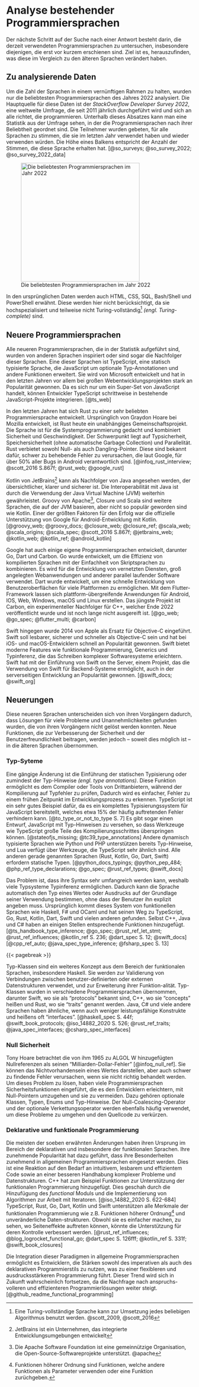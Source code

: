 <!-- # Analyzing existing programming languages -->
# Analyse bestehender Programmiersprachen

<!--
The next step in finding an answer is to investigate currently used programming languages,
especially those that have appeared more recently.
The goal is to find out what they have changed compared to the older languages.
-->
Der nächste Schritt auf der Suche nach einer Antwort besteht darin, die derzeit verwendeten Programmiersprachen zu untersuchen,
insbesondere diejenigen, die erst vor kurzem erschienen sind.
Ziel ist es, herauszufinden, was diese im Vergleich zu den älteren Sprachen verändert haben.

<!-- ## Data to analyze -->
## Zu analysierende Daten

<!--
To keep the number of languages within a reasonable range, only the most popular programming languages of 2022 were analysed.
The primary source for this data is the _StackOverflow Developer Survey 2022_,
a global survey conducted annually since 2011, aimed at anyone who programs.
Below this paragraph one can see a statistic from the survey, where programming languages are ranked according to their popularity.
Participants were asked to vote for all languages they used last year and would use again.
The height of a bar corresponds to the number of votes that language received.
-->
Um die Zahl der Sprachen in einem vernünftigen Rahmen zu halten, wurden nur die beliebtesten Programmiersprachen des Jahres 2022 analysiert.
Die Hauptquelle für diese Daten ist der _StackOverflow Developer Survey 2022_,
eine weltweite Umfrage, die seit 2011 jährlich durchgeführt wird und sich an alle richtet, die programmieren.
Unterhalb dieses Absatzes kann man eine Statistik aus der Umfrage sehen, in der die Programmiersprachen nach ihrer Beliebtheit geordnet sind.
Die Teilnehmer wurden gebeten, für alle Sprachen zu stimmen, die sie im letzten Jahr verwendet haben und wieder verwenden würden.
Die Höhe eines Balkens entspricht der Anzahl der Stimmen, die diese Sprache erhalten hat.
[@so_surveys; @so_survey_2022; @so_survey_2022_data]

<!-- ![Popularity of programming languages in 2022](../data/stackoverflow-survey-2022.png){#fig-fig-so-survey} -->
<!-- TODO: Color should show the prog lang age -->
![Die beliebtesten Programmiersprachen im Jahr 2022](../data/stackoverflow-survey-2022.png){#fig-fig-so-survey height="320"}

<!--
The original data also mentions HTML, CSS, SQL, Bash/Shell, and PowerShell.
These are not considered here because they are highly specialised and in part not Turing-complete.[^tc-note]

[^tc-note]: A Turing-complete language can be used to implement any algorithm. @scott_2009, @scott_2016
-->
In den ursprünglichen Daten werden auch HTML, CSS, SQL, Bash/Shell und PowerShell erwähnt.
Diese werden hier nicht berücksichtigt, da sie hochspezialisiert und teilweise nicht Turing-vollständig[^tc-note] _(engl. Turing-complete)_ sind.

[^tc-note]: Eine Turing-vollständige Sprache kann zur Umsetzung jedes beliebigen Algorithmus benutzt werden. @scott_2009, @scott_2016

<!-- TODO: Reword once age is visible in diagram
According to the StackOverflow Developer Survey 2022, JavaScript (1995), Python (1991), Typescript (2012), Java (1995), C# (2000),
C++ (1985), PHP (1995), C (1978), Go (2009) and Rust (2010) are the ten most widely used programming languages.
On average, these languages are therefore 25 years old.
[@age_prog_langs] -->

## Neuere Programmiersprachen

<!-- TODO Mention that ts is second most popular language -->
<!--
All of the newer programming languages that appear in the statistics are inspired by, or even the successors of, other languages.
These languages include, for example, TypeScript a statically typed language that builds on JavaScript by adding optional type annotations and other features.
Developed and maintained by Microsoft, it has gained considerable popularity in recent years, particularly in large-scale web development projects.
TypeScript's static typing allows for better tooling and increased developer productivity, making it easier to catch bugs early in the development process.
Because it is just a super-set of JavaScript, developers are able to adopt TypeScript incrementally into existing JavaScript projects.
-->
Alle neueren Programmiersprachen, die in der Statistik aufgeführt sind, wurden von anderen Sprachen inspiriert oder sind sogar die Nachfolger dieser Sprachen.
Eine dieser Sprachen ist TypeScript, eine statisch typisierte Sprache,
die JavaScript um optionale Typ-Annotationen und andere Funktionen erweitert.
Sie wird von Microsoft entwickelt und hat in den letzten Jahren vor allem bei großen Webentwicklungsprojekten stark an Popularität gewonnen.
Da es sich nur um ein Super-Set von JavaScript handelt, können Entwickler TypeScript schrittweise in bestehende JavaScript-Projekte integrieren.
[@ts_web]

<!--
In recent years, Rust has become a very popular programming language.
Originally developed by Graydon Hoare at Mozilla, Rust is now an independent community project.
The language is designed with systems programming in mind, combining both safety and speed.
With a strong focus on type safety, memory safety (without relying on automatic garbage collection) and concurrency.
Rust prohibits both null and dangling pointers.
These are known to cause hard-to-debug bugs which, according to Google,
are responsible for over 50% of all bugs in Android.
-->
In den letzten Jahren hat sich Rust zu einer sehr beliebten Programmiersprache entwickelt.
Ursprünglich von Graydon Hoare bei Mozilla entwickelt, ist Rust heute ein unabhängiges Gemeinschaftsprojekt.
Die Sprache ist für die Systemprogrammierung gedacht und kombiniert Sicherheit und Geschwindigkeit.
Der Schwerpunkt liegt auf Typsicherheit, Speichersicherheit (ohne automatische Garbage Collection) und Parallelität.
Rust verbietet sowohl Null- als auch Dangling-Pointer.
Diese sind bekannt dafür, schwer zu behebende Fehler zu verursachen, die laut Google,
für über 50% aller Bugs in Android verantwortlich sind.
[@infoq_rust_interview; @scott_2016 S.867f; @rust_web; @google_rust]

<!--
Kotlin from JetBrains^[JetBrains is a company that develops integrated development environments] can be seen as the successor to Java.
It is more concise, expressive and secure, interoperates with Java and continues to run on the Java Virtual Machine (JVM).
Apache's^[The Apache Software Foundation is a nonprofit organisation supporting open source software projects. @apache] Groovy, Closure and Scala are further languages based on the JVM
that have not gained as much popularity as Kotlin.
One of the biggest factors in its success has been Google's official support for Android development using Kotlin.
-->
Kotlin von JetBrains^[JetBrains ist ein Unternehmen, das integrierte Entwicklungsumgebungen entwickelt]
kann als Nachfolger von Java angesehen werden, der übersichtlicher, klarer und sicherer ist.
Die Interoperabilität mit Java ist durch die Verwendung der Java Virtual Machine (JVM) weiterhin gewährleistet.
Groovy von Apache^[Die Apache Software Foundation ist eine gemeinnützige Organisation, die Open-Source-Softwareprojekte unterstützt. @apache], Closure und Scala sind weitere Sprachen, die auf der JVM basieren,
aber nicht so populär geworden sind wie Kotlin.
Einer der größten Faktoren für den Erfolg war die offizielle Unterstützung von Google für Android-Entwicklung mit Kotlin.
[@groovy_web; @groovy_docs; @closure_web; @closure_ref; @scala_web; @scala_origins; @scala_spec; @scott_2016 S.867f; @jetbrains_web; @kotlin_web; @kotlin_ref; @android_kotlin]

<!--
Google has also created some programming languages of their own, including Go, Dart and Carbon.
Go was created to combine the efficiency of compiled languages with the simplicity of scripting languages.
It is used for building networked services, large-scale web applications and other concurrent software.
Dart was developed to provide fast user interface development across multiple platforms.
Using the flutter framework one can create cross-platform apps for Android, IOS, Web, Windows, macOS and Linux.
Carbon, an experimental successor to C++, is the most recent project.
It was released at the end of 2022 and is still far from mature. -->
Google hat auch einige eigene Programmiersprachen entwickelt, darunter Go, Dart und Carbon.
Go wurde entwickelt, um die Effizienz von kompilierten Sprachen mit der Einfachheit von Skriptsprachen zu kombinieren.
Es wird für die Entwicklung von vernetzten Diensten, groß angelegten Webanwendungen und anderer parallel laufender Software verwendet.
Dart wurde entwickelt, um eine schnelle Entwicklung von Benutzeroberflächen für viele Plattformen zu ermöglichen.
Mit dem Flutter-Framework lassen sich plattform-übergreifende Anwendungen für Android, IOS, Web, Windows, macOS und Linux erstellen.
Das jüngste Projekt ist Carbon, ein experimenteller Nachfolger für C++,
welcher Ende 2022 veröffentlicht wurde und ist noch lange nicht ausgereift ist.
[@go_web; @go_spec; @flutter_multi; @carbon]

<!--
Swift, on the other hand, was introduced by Apple in 2014 as a replacement for Objective-C.
It was designed to be more readable, safer and faster than Objective-C and has quickly gained popularity in the iOS and macOS development community.
Swift offers modern language features like functional programming, generics and type inference, making it easier to write complex software systems.
Swift has also gained popularity in server-side development with the introduction of Swift on the server, a project that enables the use of Swift for backend systems. -->
<!-- TODO Refine sources -->
Swift hingegen wurde 2014 von Apple als Ersatz für Objective-C eingeführt.
Swift soll lesbarer, sicherer und schneller als Objective-C sein
und hat bei iOS- und macOS-Entwicklern schnell an Popularität gewonnen.
Swift bietet moderne Features wie funktionale Programmierung, Generics und Typinferenz,
die das Schreiben komplexer Softwaresysteme erleichtern.
Swift hat mit der Einführung von Swift on the Server, einem Projekt,
das die Verwendung von Swift für Backend-Systeme ermöglicht,
auch in der serverseitigen Entwicklung an Popularität gewonnen.
[@swift_docs; @swift_org]

<!-- TODO mention that most languages are open source
Swift is also open-source, meaning that developers from all around the world can contribute to its development and evolution. -->

<!-- - __TODO__
  - Julia: Developed to be used in scientific, engineering, and technical computing, Julia is a high-performance, high-level dynamic programming language. It is designed to be easy to use and has a syntax similar to that of MATLAB or Python. Julia is particularly well-suited for data science and numerical computing and it's been gaining popularity among researchers and data scientists. -->

<!-- ## Innovations / Recent Changes -->
## Neuerungen

<!--
These new languages improve on their predecessors by fixing many problems and inconveniences that they encountered and could not remove.
New features that improve safety and usability are sometimes ported back to older languages where possible.
-->
Diese neueren Sprachen unterscheiden sich von ihren Vorgängern dadurch,
dass Lösungen für viele Probleme und Unannehmlichkeiten gefunden wurden,
die von ihren Vorgängern nicht gelöst werden konnten.
Neue Funktionen, die zur Verbesserung der Sicherheit und der Benutzerfreundlichkeit beitragen,
werden jedoch -- soweit dies möglich ist -- in die älteren Sprachen übernommen.

<!-- ### Type Systems -->
### Typ-Syteme

<!--
A common change is the introduction of static typing, or at least type annotations.
This feature allows the compiler or third party tools to check for type errors at compile time,
making it easier to catch bugs early in the development process.
TypeScript is a very good example of this, as it adds an entire type system on top of JavaScript,
which can prevent about 15% of often occuring bugs.
[@to_type_or_not_to_type S. 7]
There is even a proposal to add type annotations to JavaScript,
so that tools like TypeScript can skip large parts of the compilation step.
[@stateofjs_missing; @tc39_type_annotations]
Other dynamically typed languages, like Python and PHP already support type hints and Lua has tools that are similar to TypeScript.
All the other languages just mentioned (Rust, Kotlin, Go, Dart, Swift) require static types.
[@python_docs_typings; @python_pep_484; @php_ref_type_declarations; @go_spec; @rust_ref_types; @swift_docs]
-->
Eine gängige Änderung ist die Einführung der statischen Typisierung oder zumindest der Typ-Hinweise _(engl. type annotations)_.
Diese Funktion ermöglicht es dem Compiler oder Tools von Drittanbietern, während der Kompilierung auf Typfehler zu prüfen,
Dadurch wird es einfacher, Fehler zu einem frühen Zeitpunkt im Entwicklungsprozess zu erkennen.
TypeScript ist ein sehr gutes Beispiel dafür, da es ein komplettes Typisierungssystem für JavaScript bereitstellt,
welches etwa 15% der häufig auftretenden Fehler verhindern kann.
[@to_type_or_not_to_type S. 7]
Es gibt sogar einen Entwurf, JavaScript mit Typ-Hinweisen zu versehen,
so dass Werkzeuge wie TypeScript große Teile des Kompilierungsschrittes überspringen können.
[@stateofjs_missing; @tc39_type_annotations]
Andere dynamisch typisierte Sprachen wie Python und PHP unterstützen bereits Typ-Hinweise, und Lua verfügt über Werkzeuge, die TypeScript sehr ähnlich sind.
Alle anderen gerade genannten Sprachen (Rust, Kotlin, Go, Dart, Swift) erfordern statische Typen.
[@python_docs_typings; @python_pep_484; @php_ref_type_declarations; @go_spec; @rust_ref_types; @swift_docs]

<!--
The problem is that their syntax can get very verbose, which is why many type systems allow for type inference.
It allows the language to automatically determine the type of a value or expression based on its usage,
without the user to explicitly declare it.
Originally coming from functional languages like Haskell, F# and OCaml it has found its way into TypeScript, Go, Rust, Kotlin, Dart, Swift and many more.
Even C++, Java and C# have added support for it in some places.
-->
Das Problem ist, dass ihre Syntax sehr umfangreich werden kann, weshalb viele Typsysteme Typinferenz ermöglichen.
Dadurch kann die Sprache automatisch den Typ eines Wertes oder Ausdrucks auf der Grundlage seiner Verwendung bestimmen,
ohne dass der Benutzer ihn explizit angeben muss.
Ursprünglich kommt dieses System von funktionellen Sprachen wie Haskell, F# und OCaml und hat seinen Weg zu TypeScript, Go, Rust, Kotlin, Dart, Swift und vielen anderen gefunden.
Selbst C++, Java und C# haben an einigen Stellen entsprechende Funktionen hinzugefügt.
[@ts_handbook_type_inference; @go_spec; @rust_ref_let_stmt; @rust_ref_influences; @kotlin_ref S. 236; @dart_spec S. 12; @swift_docs]
[@cpp_ref_auto; @java_spec_type_inference; @fsharp_spec S. 13]

{{< pagebreak >}}

<!--
Type classes are another concept from functional languages, particularly Haskell.
They are used for validating connections between user-defined or external data structures,
and for extending their functionality.
Type classes have been adapted into several programming languages,
including Swift, where they are known as protocols,
C++, where they are called concepts
and Rust, where they are referred to as traits.
Java, C# and many other languages have similar, although less powerful constructs called interfaces.
-->
Typ-Klassen sind ein weiteres Konzept aus dem Bereich der funktionalen Sprachen, insbesondere Haskell.
Sie werden zur Validierung von Verbindungen zwischen benutzer-definierten oder externen Datenstrukturen verwendet,
und zur Erweiterung ihrer Funktion-alität.
Typ-Klassen wurden in verschiedene Programmiersprachen übernommen,
darunter Swift, wo sie als "protocols" bekannt sind,
C++, wo sie "concepts" heißen
und Rust, wo sie "traits" genannt werden.
Java, C# und viele andere Sprachen haben ähnliche, wenn auch weniger leistungsfähige Konstrukte
und heißens oft "interfaces".
[@haskell_spec S. 44f; @swift_book_protocols; @iso_14882_2020 S. 526; @rust_ref_traits; @java_spec_interfaces; @csharp_spec_interfaces]

<!-- ### Null Safety -->
### Null Sicherheit

<!--
Tony Hoare considers calling null references, which he added to ALGOL W in 1965, his "billion dollar mistake" [@infoq_null_ref].
They can represent the absence of a value, but can also cause hard to find bugs if not properly handled.
To address this, many programming languages have introduced null safety features that make it easier for developers to handle and prevent null pointers.
These include optional classes, nullable type hints, and optional enums.
The null coalescing operator and optional chaining operator are also commonly used to handle these issues and make code more readable.
-->
Tony Hoare betrachtet die von ihm 1965 zu ALGOL W hinzugefügten Nullreferenzen als seinen
"Milliarden-Dollar-Fehler" [@infoq_null_ref]. Sie können das Nichtvorhandensein eines Wertes darstellen, aber auch
schwer zu findende Fehler verursachen, wenn sie nicht richtig behandelt werden. Um dieses Problem zu lösen, haben viele Programmiersprachen
Sicherheitsfunktionen eingeführt, die es den Entwicklern erleichtern, mit Null-Pointern umzugehen und sie zu vermeiden.
Dazu gehören optionale Klassen, Typen, Enums und Typ-Hinweise.
Der Null-Coalescing-Operator und der optionale Verkettungsoperator werden ebenfalls häufig verwendet, um diese Probleme zu umgehen und den Quellcode zu verkürzen.
<!-- TODO Citation needed -->

<!-- - null safety
  - explain what it means
  - mention "the billion dollar mistake"
  - Ts
    - checks for "undefined" and "null" at compile time
  - Rust
    - null safe by design
    - Option enum
  - Java
    - Optional class
  - C#
    - checks for values that could be null at compile time
    - nullable type: T?
  - C++
    - added std::optional
  - PHP
    - added nullable type hint
  - Kotlin
    - has nullable types
    - checks for null safety at compile time
  - Dart
    - Version 2.0 added opt-in null safety checks
    - Version 3.0 requires null safety checks
  - Swift
    - optional enum (works similar to Rust)
  - optional/nullable type
    - often indicated by putting a "?" after the types name: "Type?"
  - Null coalescing operator
    - Js, Ts, C#, Kotlin, Dart, Swift, PHP, Ruby
  - Optional chaining / Null conditional operator
    - Js, Ts, C#, PHP (Null-safe operator), Kotlin (Safe calls), Dart, Swift -->

### Deklarative und funktionale Programmierung

<!--
Most of the changes just mentioned originated in the field of declarative and, more specifically, functional languages.
Their recent popularity has led to an increasing adoption of their features in general-purpose programming languages.
This is in response to the need for more intuitive, readable, and efficient code, as well as better handling of complex problems and data structures.
For example, C++ has added features to support functional programming through the addition of a _functional_ module, and the implementation of algorithms to work with iterators.
[@iso_14882_2020 S. 622-684]
TypeScript, Rust, Go, Dart, Kotlin and Swift all support functional programming features such as higher-order functions and immutable data structures.
Although they make it easier to see where side effects can occur, support for controlling them could be improved.
-->
Die meisten der soeben erwähnten Änderungen haben ihren Ursprung im Bereich der deklarativen und insbesondere der funktionalen Sprachen.
Ihre zunehmende Popularität hat dazu geführt, dass ihre Besonderheiten zunehmend in allgemeinen Programmiersprachen eingesetzt werden.
Dies ist eine Reaktion auf den Bedarf an intuitivem, lesbarem und effizientem Code sowie an einer besseren Handhabung komplexer Probleme und Datenstrukturen.
C++ hat zum Beispiel Funktionen zur Unterstützung der funktionalen Programmierung hinzugefügt.
Dies geschah durch die Hinzufügung des _functional_ Moduls und die Implementierung von Algorithmen zur Arbeit mit Iteratoren.
[@iso_14882_2020 S. 622-684]
TypeScript, Rust, Go, Dart, Kotlin und Swift unterstützen alle Merkmale der funktionalen Programmierung wie z.B.
Funktionen höherer Ordnung^[Funktionen höherer Ordnung sind Funktionen, welche andere Funktionen als Parameter verwenden oder eine Funktion zurüchgeben.]
und unveränderliche Daten-strukturen.
Obwohl sie es einfacher machen, zu sehen, wo Seiteneffekte auftreten können, könnte die Unterstützung für deren Kontrolle verbessert werden.
[@rust_ref_influences; @blog_logrocket_functional_go; @dart_spec S. 126fff; @kotlin_ref S. 331f; @swift_book_closures]

<!--
The integration of these paradigms into general purpose programming languages has allowed developers to take advantage of the strengths of both imperative and declarative programming styles, resulting in a more flexible and expressive programming experience.
This trend is likely to continue in the future, as the demand for more sophisticated and efficient programming solutions continues to grow.
-->
Die Integration dieser Paradigmen in allgemeine Programmiersprachen ermöglicht es Entwicklern,
die Stärken sowohl des imperativen als auch des deklarativen Programmierstils zu nutzen,
was zu einer flexibleren und ausdrucksstärkeren Programmierung führt.
Dieser Trend wird sich in Zukunft wahrscheinlich fortsetzen,
da die Nachfrage nach anspruchs-volleren und effizienteren Programmierlösungen weiter steigt.
[@github_readme_functional_programming]

<!-- ## Results

### Problems of current and past programming languages

- Parallelization
- (Uncontrolled) Undefined Behaviour
  - https://blog.sigplan.org/2021/11/18/undefined-behavior-deserves-a-better-reputation
- Side Effect Safety, Non-local reasoning, Sand Boxing
  - https://www.reddit.com/r/ProgrammingLanguages/comments/9eqrfy/comment/e5s3vhb/?utm_source=share&utm_medium=web2x&context=3
  - The code that we read is not understandable in isolation. For example, taking C++: `call(foo);`, is `foo` modified? Dunno.
    - https://www.reddit.com/r/ProgrammingLanguages/comments/9eqrfy/comment/e5v3vj5/?utm_source=share&utm_medium=web2x&context=3
  - Solved by: Koka
- Cannot rewind time while debugging
  - [Reversible Computation: Extending Horizons of Computing](https://link.springer.com/content/pdf/10.1007/978-3-030-47361-7.pdf)
- Rust solves most of these, but a watered-down version which only loses a bit of efficiency could probably help a lot. [Source](https://www.reddit.com/r/ProgrammingLanguages/comments/9eqrfy/comment/e5v3vj5/?utm_source=share&utm_medium=web2x&context=3) => Basically what Rym tries to be :)

### Problems of new programming languages

- https://www.quora.com/What-are-the-biggest-problems-with-modern-programming-languages?share=1
- There are too many of them
- No innovation
  - Too conservative, offer no real improvement to what came before
  - No clear gain to switching to this language
- Being specific to one problem
  - do interesting thing X but do not advance in all other places

### Qualities of a good programming language

- (progressively having to learn new parts / not having to learn everything at once) makes the language easier to learn
  - see talk about type classes, concept is from Swift
  - begin with a simple script like Python and be able to make it complex over time
- future proof
  - reserved keywords: try, catch, throw, ..
  - allow breaking changes (semantic versioning), Rust good, Python ok, Js/C++ bad, C does not extend language anymore but rather core-libs right?
- Good Package Manager
  - https://www.reddit.com/r/ProgrammingLanguages/comments/zqjf47/a_good_dependency_manager_for_a_new_programming/
  - https://futhark-lang.org/blog/2018-07-20-the-future-futhark-package-manager.html -->


<!-- [Programming Language Explorations](https://rtoal.github.io/ple) -->
